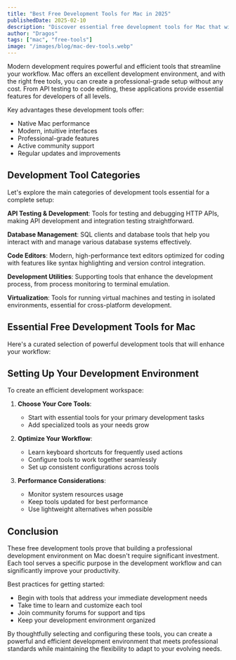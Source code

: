 ```yaml
---
title: "Best Free Development Tools for Mac in 2025"
publishedDate: 2025-02-10
description: "Discover essential free development tools for Mac that will enhance your coding workflow and boost productivity."
author: "Dragos"
tags: ["mac", "free-tools"]
image: "/images/blog/mac-dev-tools.webp"
---
```



Modern development requires powerful and efficient tools that streamline your workflow. Mac offers an excellent development environment, and with the right free tools, you can create a professional-grade setup without any cost. From API testing to code editing, these applications provide essential features for developers of all levels.

Key advantages these development tools offer:
- Native Mac performance
- Modern, intuitive interfaces
- Professional-grade features
- Active community support
- Regular updates and improvements

## Development Tool Categories

Let's explore the main categories of development tools essential for a complete setup:

**API Testing & Development**:
Tools for testing and debugging HTTP APIs, making API development and integration testing straightforward.

**Database Management**:
SQL clients and database tools that help you interact with and manage various database systems effectively.

**Code Editors**:
Modern, high-performance text editors optimized for coding with features like syntax highlighting and version control integration.

**Development Utilities**:
Supporting tools that enhance the development process, from process monitoring to terminal emulation.

**Virtualization**:
Tools for running virtual machines and testing in isolated environments, essential for cross-platform development.

## Essential Free Development Tools for Mac

Here's a curated selection of powerful development tools that will enhance your workflow:

<ToolList toolList="httpie,beekeeper,zed,process-spy,ghostty,virtualbuddy" />

## Setting Up Your Development Environment

To create an efficient development workspace:

1. **Choose Your Core Tools**:
   - Start with essential tools for your primary development tasks
   - Add specialized tools as your needs grow

2. **Optimize Your Workflow**:
   - Learn keyboard shortcuts for frequently used actions
   - Configure tools to work together seamlessly
   - Set up consistent configurations across tools

3. **Performance Considerations**:
   - Monitor system resources usage
   - Keep tools updated for best performance
   - Use lightweight alternatives when possible

## Conclusion

These free development tools prove that building a professional development environment on Mac doesn't require significant investment. Each tool serves a specific purpose in the development workflow and can significantly improve your productivity.

Best practices for getting started:
- Begin with tools that address your immediate development needs
- Take time to learn and customize each tool
- Join community forums for support and tips
- Keep your development environment organized

By thoughtfully selecting and configuring these tools, you can create a powerful and efficient development environment that meets professional standards while maintaining the flexibility to adapt to your evolving needs.
